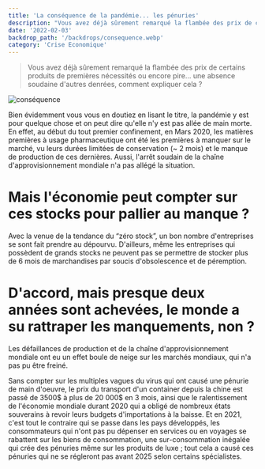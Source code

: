 ```yaml
---
title: 'La conséquence de la pandémie... les pénuries'
description: "Vous avez déjà sûrement remarqué la flambée des prix de certains produits de premières nécessités ou encore pire… une absence soudaine d'autres denrées, comment expliquer cela ? "
date: '2022-02-03'
backdrop_path: '/backdrops/consequence.webp'
category: 'Crise Economique'
---
```


> Vous avez déjà sûrement remarqué la flambée des prix de certains produits de premières nécessités ou encore pire… une absence soudaine d'autres denrées, comment expliquer cela ?

![conséquence](/backdrops/consequence.webp)

Bien évidemment vous vous en doutiez en lisant le titre, la pandémie y est pour quelque chose et on peut dire qu'elle n'y est pas allée de main morte. En effet, au début du tout premier confinement, en Mars 2020, les matières premières à usage pharmaceutique ont été les premières à manquer sur le marché, vu leurs durées limitées de conservation (~ 2 mois) et le manque de production de ces dernières. Aussi, l'arrêt soudain de la chaîne d'approvisionnement mondiale n'a pas allégé la situation.

# Mais l'économie peut compter sur ces stocks pour pallier au manque ?

Avec la venue de la tendance du “zéro stock”, un bon nombre d'entreprises se sont fait prendre au dépourvu. D'ailleurs, même les entreprises qui possèdent de grands stocks ne peuvent pas se permettre de stocker plus de 6 mois de marchandises par soucis d'obsolescence et de péremption.

# D'accord, mais presque deux années sont achevées, le monde a su rattraper les manquements, non ?

Les défaillances de production et de la chaîne d'approvisionnement mondiale ont eu un effet boule de neige sur les marchés mondiaux, qui n'a pas pu être freiné.

Sans compter sur les multiples vagues du virus qui ont causé une pénurie de main d'oeuvre, le prix du transport d'un container depuis la chine est passé de 3500$ à plus de 20 000$ en 3 mois, ainsi que le ralentissement de l'économie mondiale durant 2020 qui a obligé de nombreux états souverains à revoir leurs budgets d'importations à la baisse. Et en 2021, c'est tout le contraire qui se passe dans les pays développés, les consommateurs qui n'ont pas pu dépenser en services ou en voyages se rabattent sur les biens de consommation, une sur-consommation inégalée qui crée des pénuries même sur les produits de luxe ; tout cela a causé ces pénuries qui ne se régleront pas avant 2025 selon certains spécialistes.
